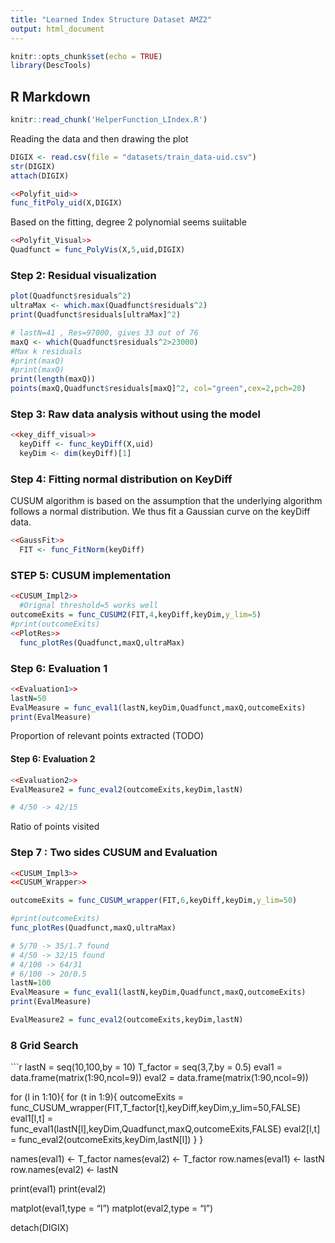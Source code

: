 ```yaml
---
title: "Learned Index Structure Dataset AMZ2"
output: html_document
---
```


```r
knitr::opts_chunk$set(echo = TRUE)
library(DescTools)
```

## R Markdown

```r
knitr::read_chunk('HelperFunction_LIndex.R')
```

Reading the data and then drawing the plot

```r
DIGIX <- read.csv(file = "datasets/train_data-uid.csv")
str(DIGIX)
attach(DIGIX)
```


```r
<<Polyfit_uid>>
func_fitPoly_uid(X,DIGIX)
```

Based on the fitting, degree 2 polynomial seems suiitable

```r
<<Polyfit_Visual>>
Quadfunct = func_PolyVis(X,5,uid,DIGIX)
```

### Step 2: Residual visualization
```r

plot(Quadfunct$residuals^2)
ultraMax <- which.max(Quadfunct$residuals^2)
print(Quadfunct$residuals[ultraMax]^2)

# lastN=41 , Res=97000, gives 33 out of 76
maxQ <- which(Quadfunct$residuals^2>23000)
#Max k residuals
#print(maxQ)
#print(maxQ)
print(length(maxQ))
points(maxQ,Quadfunct$residuals[maxQ]^2, col="green",cex=2,pch=20)
```


### Step 3: Raw data analysis without using the model

```r
<<key_diff_visual>>
  keyDiff <- func_keyDiff(X,uid)
  keyDim <- dim(keyDiff)[1]
```

### Step 4: Fitting normal distribution on KeyDiff
CUSUM algorithm is based on the assumption that the underlying algorithm follows a normal distribution. We thus fit a Gaussian curve on the keyDiff data.

```r
<<GaussFit>>
  FIT <- func_FitNorm(keyDiff)
```


### STEP 5: CUSUM implementation
```r
<<CUSUM_Impl2>>
  #Orignal threshold=5 works well
outcomeExits = func_CUSUM2(FIT,4,keyDiff,keyDim,y_lim=5)
#print(outcomeExits)
<<PlotRes>>
  func_plotRes(Quadfunct,maxQ,ultraMax)

```


### Step 6: Evaluation 1
```r
<<Evaluation1>>
lastN=50
EvalMeasure = func_eval1(lastN,keyDim,Quadfunct,maxQ,outcomeExits)
print(EvalMeasure)
```
Proportion of relevant points extracted (TODO) 


#### Step 6: Evaluation 2
```r

<<Evaluation2>>
EvalMeasure2 = func_eval2(outcomeExits,keyDim,lastN)

# 4/50 -> 42/15

```

Ratio of points visited

### Step 7 : Two sides CUSUM and Evaluation
```r

<<CUSUM_Impl3>>
<<CUSUM_Wrapper>>

outcomeExits = func_CUSUM_wrapper(FIT,6,keyDiff,keyDim,y_lim=50)

#print(outcomeExits)
func_plotRes(Quadfunct,maxQ,ultraMax)

# 5/70 -> 35/1.7 found
# 4/50 -> 32/15 found
# 4/100 -> 64/31
# 6/100 -> 20/0.5
lastN=100
EvalMeasure = func_eval1(lastN,keyDim,Quadfunct,maxQ,outcomeExits)
print(EvalMeasure)

EvalMeasure2 = func_eval2(outcomeExits,keyDim,lastN)


```



### 8 Grid Search
```r

lastN = seq(10,100,by = 10)
T_factor = seq(3,7,by = 0.5)
eval1 = data.frame(matrix(1:90,ncol=9))
eval2 = data.frame(matrix(1:90,ncol=9))

for (l in 1:10){
  for (t in 1:9){
    outcomeExits = func_CUSUM_wrapper(FIT,T_factor[t],keyDiff,keyDim,y_lim=50,FALSE)
    eval1[l,t] = func_eval1(lastN[l],keyDim,Quadfunct,maxQ,outcomeExits,FALSE)
    eval2[l,t] = func_eval2(outcomeExits,keyDim,lastN[l])
  }
}

names(eval1) <- T_factor
names(eval2) <- T_factor
row.names(eval1) <- lastN
row.names(eval2) <- lastN

print(eval1)
print(eval2)

matplot(eval1,type = "l")
matplot(eval2,type = "l")

detach(DIGIX)




